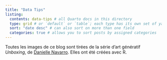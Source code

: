 ```yaml
---
title: "Data Tips"
listing: 
  contents: data-tips # all Quarto docs in this directory
  type: grid # or `default` or `table`; each type has its own set of yaml options
  sort: "date desc" # can also sort on more than one field
  categories: true # allows you to sort posts by assigned categories 
---
```


Toutes les images de ce blog sont tirées de la série d'art génératif *Unboxing*, de [Danielle Navarro](https://djnavarro.net/). Elles ont été créées avec R.
